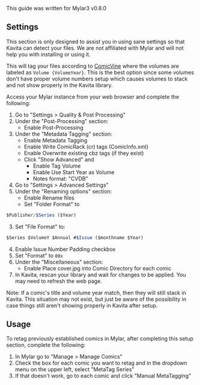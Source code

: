 
<Callout type="info">
This guide was written for Mylar3 v0.8.0
</Callout>

## Settings

<Callout type="warning" emoji="⚠️">
  This section is only designed to assist you in using sane settings so that Kavita can detect your files. We are not affiliated with Mylar and will not help you with installing or using it. 
</Callout>

This will tag your files according to [ComicVine](https://comicvine.gamespot.com/) where the volumes are labeled as `Volume {VolumeYear}`. This is the best option since some volumes don't have proper volume numbers setup which causes volumes to stack and not show properly in the Kavita library.

Access your Mylar instance from your web browser and complete the following:
1. Go to "Settings > Quality & Post Processing"
2. Under the "Post-Processing" section:
	* Enable Post-Processing
3. Under the "Metadata Tagging" section:
	* Enable Metadata Tagging
	* Enable Write ComicRack (cr) tags (ComicInfo.xml)
	* Enable Overwrite existing cbz tags (if they exist)
	*  Click "Show Advanced" and
		* Enable Tag Volume
		* Enable Use Start Year as Volume
		* Notes format: "CVDB"
4. Go to "Settings > Advanced Settings"
5. Under the "Renaming options" section:
	*  Enable Rename files
	*  Set "Folder Format" to
  
```ts copy
$Publisher/$Series ($Year)
```

  3. Set "File Format" to:
```ts copy
$Series $VolumeY $Annual #$Issue ($monthname $Year)
```

4. Enable Issue Number Padding checkbox
5. Set "Format" to `00x`
6. Under the "Miscellaneous" section:
	* Enable Place cover.jpg into Comic Directory for each comic
7. In Kavita, rescan your library and wait for changes to be applied. You may need to refresh the web page.

Note: If a comic's title and volume year match, then they will still stack in Kavita. This situation may not exist, but just be aware of the possibility in case things still aren't showing properly in Kavita after setup.

## Usage

To retag previously established comics in Mylar, after completing this setup section, complete the following:
1. In Mylar go to "Manage > Manage Comics"
2. Check the box for each comic you want to retag and in the dropdown menu on the upper left, select "MetaTag Series"
3. If that doesn't work, go to each comic and click "Manual MetaTagging"
